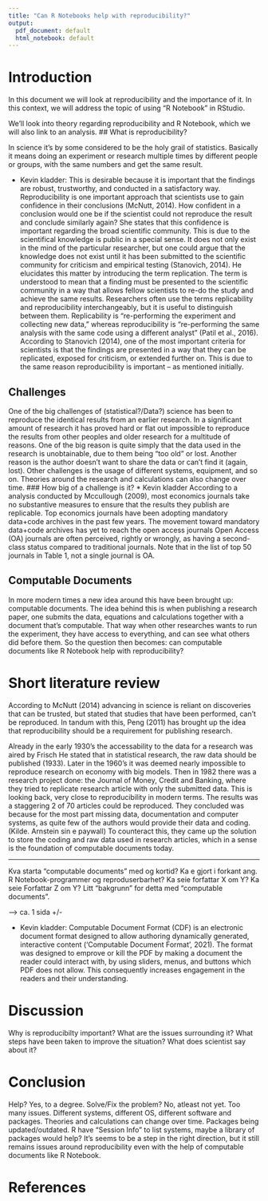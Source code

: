 ```yaml
---
title: "Can R Notebooks help with reproducibility?"
output:
  pdf_document: default
  html_notebook: default
---
```


# Introduction
In this document we will look at reproducibility and the importance of it.
In this context, we will address the topic of using "R Notebook" in RStudio.

We'll look into theory regarding reproducibility and R Notebook, which we will also link to an analysis.
## What is reproducibility?

In science it's by some considered to be the holy grail of statistics. Basically it means doing an experiment or research multiple times by different people or groups, with the same numbers and get the same result.

* Kevin kladder:
This is desirable because it is important that the findings are robust, trustworthy, and conducted in a satisfactory way.
Reproducibility is one important approach that scientists use to gain confidence in their conclusions (McNutt, 2014). How confident in a conclusion would one be if the scientist could not reproduce the result and conclude similarly again? She states that this confidence is important regarding the broad scientific community. This is due to the scientifical knowledge is public in a special sense. It does not only exist in the mind of the particular researcher, but one could argue that the knowledge does not exist until it has been submitted to the scientific community for criticism and empirical testing (Stanovich, 2014). He elucidates this matter by introducing the term replication. The term is understood to mean that a finding must be presented to the scientific community in a way that allows fellow scientists to re-do the study and achieve the same results.
	Researchers often use the terms replicability and reproducibility interchangeably, but it is useful to distinguish between them. Replicability is “re-performing the experiment and collecting new data,” whereas reproducibility is “re-performing the same analysis with the same code using a different analyst” (Patil et al., 2016). According to Stanovich (2014), one of the most important criteria for scientists is that the findings are presented in a way that they can be replicated, exposed for criticism, or extended further on. This is due to the same reason reproducibility is important – as mentioned initially.


## Challenges

One of the big challenges of (statistical?/Data?) science has been to reproduce the identical results from an earlier research. In a significant amount of research it has proved hard or flat out impossible to reproduce the results from other peoples and older research for a multitude of reasons. One of the big reason is quite simply that the data used in the research is unobtainable, due to them being "too old" or lost. Another reason is the author doesn't want to share the data or can't find it (again, lost). Other challenges is the usage of different systems, equipment, and so on. Theories around the research and calculations can also change over time.
### How big of a challenge is it?
* Kevin kladder
According to a analysis conducted by Mccullough (2009), most economics journals take no substantive measures to ensure that the results they publish are replicable. Top economics journals have been adopting mandatory data+code archives in the past few years. The movement toward mandatory data+code archives has yet to reach the open access journals
Open Access (OA) journals are often perceived, rightly or wrongly, as having a second-class status compared to traditional journals. Note that in the list of top 50 journals in Table 1, not a single journal is OA.


## Computable Documents

In more modern times a new idea around this have been brought up: computable documents. The idea behind this is when publishing a research paper, one submits the data, equations and calculations together with a document that's computable. That way when other researches wants to run the experiment, they have access to everything, and can see what others did before them. So the question then becomes: can computable documents like R Notebook help with reproducibility?

# Short literature review

According to McNutt (2014) advancing in science is reliant on discoveries that can be trusted, but stated that studies that have been performed, can't be reproduced. In tandum with this, Peng (2011) has brought up the idea that reproducibility should be a requirement for publishing research.

Already in the early 1930's the accessability to the data for a research was aired by Frisch He stated that in statistical research, the raw data should be published (1933). Later in the 1960's it was deemed nearly impossible to reproduce research on economy with big models. Then in 1982 there was a research project done: the Journal of Money, Credit and Banking, where they tried to replicate research article with only the submitted data. This is looking back, very close to reproducibility in modern terms. The results was a staggering 2 of 70 articles could be reproduced. They concluded was because for the most part missing data, documentation and computer systems, as quite few of the authors would provide their data and coding. (Kilde. Arnstein sin e paywall) To counteract this, they came up the solution to store the coding and raw data used in research articles, which in a sense is the foundation of computable documents today.

----

Kva starta "computable documents" med og kortid? Ka e gjort i forkant ang. R Notebook-programmer og reproduserbarhet? Ka seie forfattar X om Y? Ka seie Forfattar Z om Y? Litt "bakgrunn" for detta med "computable documents".

--\> ca. 1 sida +/-

* Kevin kladder:
Computable Document Format (CDF) is an electronic document format designed to allow authoring dynamically generated, interactive content (‘Computable Document Format’, 2021). The format was designed to emprove or kill the PDF by making a document the reader could interact with, by using sliders, menus, and buttons which PDF does not allow. This consequently increases engagement in the readers and their understanding. 

# Discussion

Why is reproducibilty important? What are the issues surrounding it? What steps have been taken to improve the situation? What does scientist say about it?

# Conclusion

Help? Yes, to a degree. Solve/Fix the problem? No, atleast not yet. Too many issues. Different systems, different OS, different software and packages. Theories and calculations can change over time. Packages being updated/outdated. R have "Session Info" to list systems, maybe a library of packages would help? It's seems to be a step in the right direction, but it still remains issues around reproducibility even with the help of computable documents like R Notebook.

# References

